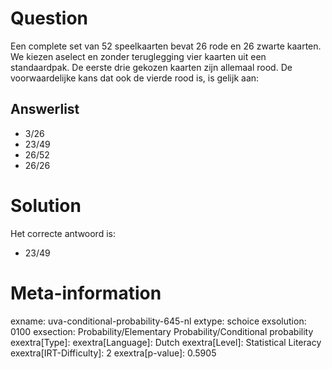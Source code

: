 Question
========

Een complete set van 52 speelkaarten bevat 26 rode en 26 zwarte kaarten.
We kiezen aselect en zonder teruglegging vier kaarten uit een
standaardpak. De eerste drie gekozen kaarten zijn allemaal rood. De
voorwaardelijke kans dat ook de vierde rood is, is gelijk aan:

Answerlist
----------

* 3/26
* 23/49
* 26/52
* 26/26

Solution
========

Het correcte antwoord is: 

* 23/49

Meta-information
================
exname: uva-conditional-probability-645-nl
extype: schoice
exsolution: 0100
exsection: Probability/Elementary Probability/Conditional probability
exextra[Type]: 
exextra[Language]: Dutch
exextra[Level]: Statistical Literacy
exextra[IRT-Difficulty]: 2
exextra[p-value]: 0.5905
